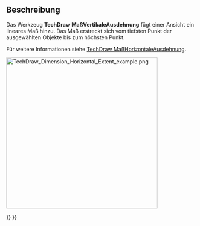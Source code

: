 <languages/>

{{Docnav/de
|[[TechDraw_HorizontalExtentDimension/de|MaßHorizontaleAusdehnung]]
|[[TechDraw_ExtensionCreateHorizChainDimension/de|ErgänzungHorizontaleMaßkette]]
|[[TechDraw_Workbench/de|TechDraw]]
|IconL=TechDraw_HorizontalExtentDimension.svg
|IconR=TechDraw_ExtensionCreateHorizChainDimension.svg
|IconC=Workbench_TechDraw.svg
}}

{{GuiCommand/de
|Name=TechDraw Dimension Vertical Extent
|Name/de=TechDraw MaßVertikaleAusdehnung
|MenuLocation=TechDraw → Maßeinträge → Maß für die vertikale Ausdehnung einfügen
|Workbenches=[[TechDraw_Workbench/de|TechDraw]]
|Version=0.19
|SeeAlso=[[TechDraw_LengthDimension/de|TechDraw Längenmaß]], [[TechDraw_HorizontalExtentDimension/de|TechDraw MaßHorizontaleAusdehnung]]
}}

<span id="Description"></span>
==Beschreibung==

Das Werkzeug '''TechDraw MaßVertikaleAusdehnung'''  fügt einer Ansicht ein lineares Maß hinzu. Das Maß erstreckt sich vom tiefsten Punkt der ausgewählten Objekte bis zum höchsten Punkt.

Für weitere Informationen siehe [[TechDraw_HorizontalExtentDimension/de|TechDraw MaßHorizontaleAusdehnung]].

[[Image:TechDraw_Dimension_Horizontal_Extent_example.png|400px]]
{{Caption|Maße für die horizontale und die vertikale Ausdehnung eines B-Splines}}


{{Docnav/de
|[[TechDraw_HorizontalExtentDimension/de|MaßHorizontaleAusdehnung]]
|[[TechDraw_ExtensionCreateHorizChainDimension/de|ErgänzungHorizontaleMaßkette]]
|[[TechDraw_Workbench/de|TechDraw]]
|IconL=TechDraw_HorizontalExtentDimension.svg
|IconR=TechDraw_ExtensionCreateHorizChainDimension.svg
|IconC=Workbench_TechDraw.svg
}}

{{TechDraw_Tools_navi{{#translation:}}}}
{{Userdocnavi{{#translation:}}}}